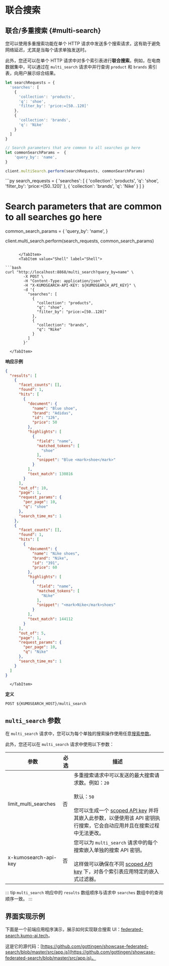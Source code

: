 ---
---


# 联合搜索

## 联合/多重搜索 {#multi-search}

您可以使用多重搜索功能在单个 HTTP 请求中发送多个搜索请求，这有助于避免网络延迟，尤其是当每个请求单独发送时。

此外，您还可以在单个 HTTP 请求中对多个索引表进行**联合搜索**。例如，在电商数据集中，可以通过在 `multi_search` 请求中并行查询 `product` 和 `brands` 索引表，向用户展示综合结果。

<Tabs>
  <TabItem value="JavaScript" label="JavaScript">

```js
let searchRequests = {
  'searches': [
    {
      'collection': 'products',
      'q': 'shoe',
      'filter_by': 'price:=[50..120]'
    },
    {
      'collection': 'brands',
      'q': 'Nike'
    }
  ]
}

// Search parameters that are common to all searches go here
let commonSearchParams =  {
    'query_by': 'name',
}

client.multiSearch.perform(searchRequests, commonSearchParams)
```

  </TabItem>
      <TabItem value="Python" label="Python">
```py
search_requests = {
  'searches': [
    {
      'collection': 'products',
      'q': 'shoe',
      'filter_by': 'price:=[50..120]'
    },
    {
      'collection': 'brands',
      'q': 'Nike'
    }
  ]
}

# Search parameters that are common to all searches go here
common_search_params =  {
    'query_by': 'name',
}

client.multi_search.perform(search_requests, common_search_params)
```

      </TabItem>
      <TabItem value="Shell" label="Shell">

```bash
curl "http://localhost:8868/multi_search?query_by=name" \
        -X POST \
        -H "Content-Type: application/json" \
        -H "X-KUMOSEARCH-API-KEY: ${KUMOSEARCH_API_KEY}" \
        -d '{
          "searches": [
            {
              "collection": "products",
              "q": "shoe",
              "filter_by": "price:=[50..120]"
            },
            {
              "collection": "brands",
              "q": "Nike"
            }
          ]
        }'
```

      </TabItem>
</Tabs>

**响应示例**

<Tabs>
      <TabItem value="json" label="json">

```json
{
  "results": [
    {
      "facet_counts": [],
      "found": 1,
      "hits": [
        {
          "document": {
            "name": "Blue shoe",
            "brand": "Adidas",
            "id": "126",
            "price": 50
          },
          "highlights": [
            {
              "field": "name",
              "matched_tokens": [
                "shoe"
              ],
              "snippet": "Blue <mark>shoe</mark>"
            }
          ],
          "text_match": 130816
        }
      ],
      "out_of": 10,
      "page": 1,
      "request_params": {
        "per_page": 10,
        "q": "shoe"
      },
      "search_time_ms": 1
    },
    {
      "facet_counts": [],
      "found": 1,
      "hits": [
        {
          "document": {
            "name": "Nike shoes",
            "brand": "Nike",
            "id": "391",
            "price": 60
          },
          "highlights": [
            {
              "field": "name",
              "matched_tokens": [
                "Nike"
              ],
              "snippet": "<mark>Nike</mark>shoes"
            }
          ],
          "text_match": 144112
        }
      ],
      "out_of": 5,
      "page": 1,
      "request_params": {
        "per_page": 10,
        "q": "Nike"
      },
      "search_time_ms": 1
    }
  ]
}
```

      </TabItem>
</Tabs>

**定义**

`POST ${KUMOSEARCH_HOST}/multi_search`

## `multi_search` 参数

在 `multi_search` 请求中，您可以为每个单独的搜索操作使用任意[搜索参数](./search_api.mdx#search-parameter)。

此外，您还可以在 `multi_search` 请求中使用以下参数：


| 参数                   | 必选  | 描述                                   |
|----------------------|-----|-------------------|
| limit_multi_searches | 否	 | 多重搜索请求中可以发送的最大搜索请求数。例如：`20`<br/><br/>默认：`50`<br/><br/>您可以生成一个 [scoped API key](./api-keys.mdx#generate-scope-api-key) 并将其嵌入此参数，以便使用该 API 密钥执行搜索，它会自动应用并且在搜索过程中无法更改。   |
| x-kumosearch-api-key       | 否	 | 您可以为 `multi_search` 请求中的每个搜索嵌入单独的搜索 API 密钥。 <br/><br/> 这样做可以确保在不同 [scoped API key](./api-keys.mdx#generate-scope-api-key) 下，对各个索引表应用特定的嵌入式过滤器。           |

::: tip
`multi_search` 响应中的 `results` 数组顺序与请求中 `searches` 数组中的查询顺序一致。
:::

## 界面实现示例

下面是一个前端应用程序演示，展示如何实现联合搜索 UI：[federated-search.kumo-ai.tech](https://federated-search.kumo-ai.tech/)。

这是它的源代码：[https://github.com/gottingen/showcase-federated-search/blob/master/src/app.js](https://github.com/gottingen/showcase-federated-search/blob/master/src/app.js)。
